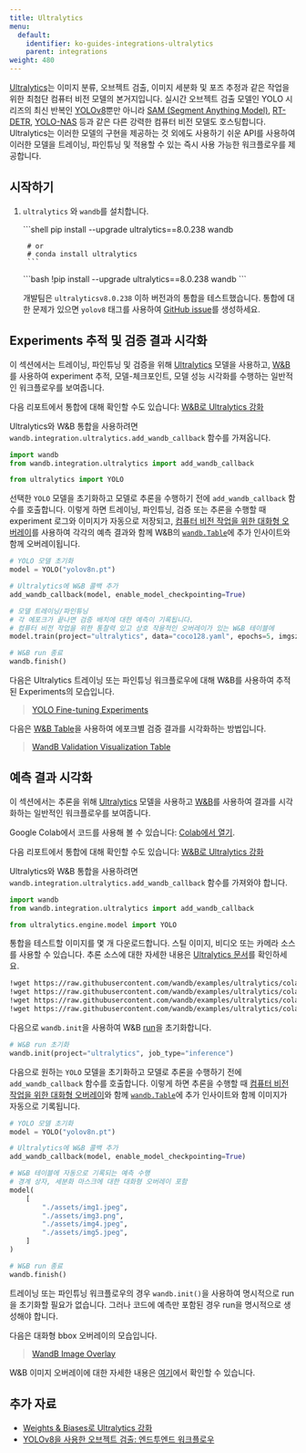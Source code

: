 ```yaml
---
title: Ultralytics
menu:
  default:
    identifier: ko-guides-integrations-ultralytics
    parent: integrations
weight: 480
---
```


<Card title="Try in Colab" href="https://colab.research.google.com/github/wandb/examples/blob/master/colabs/ultralytics/01_train_val.ipynb" icon="python"/>

[Ultralytics](https://github.com/ultralytics/ultralytics)는 이미지 분류, 오브젝트 검출, 이미지 세분화 및 포즈 추정과 같은 작업을 위한 최첨단 컴퓨터 비전 모델의 본거지입니다. 실시간 오브젝트 검출 모델인 YOLO 시리즈의 최신 반복인 [YOLOv8](https://docs.ultralytics.com/models/yolov8/)뿐만 아니라 [SAM (Segment Anything Model)](https://docs.ultralytics.com/models/sam/#introduction-to-sam-the-segment-anything-model), [RT-DETR](https://docs.ultralytics.com/models/rtdetr/), [YOLO-NAS](https://docs.ultralytics.com/models/yolo-nas/) 등과 같은 다른 강력한 컴퓨터 비전 모델도 호스팅합니다. Ultralytics는 이러한 모델의 구현을 제공하는 것 외에도 사용하기 쉬운 API를 사용하여 이러한 모델을 트레이닝, 파인튜닝 및 적용할 수 있는 즉시 사용 가능한 워크플로우를 제공합니다.

## 시작하기

1. `ultralytics` 와 `wandb`를 설치합니다.

    <Tabs>
    <Tab title="커맨드 라인">
    ```shell
        pip install --upgrade ultralytics==8.0.238 wandb

        # or
        # conda install ultralytics
        ```
    </Tab>
    <Tab title="노트북">
    ```bash
        !pip install --upgrade ultralytics==8.0.238 wandb
        ```
    </Tab>
    </Tabs>

    개발팀은 `ultralyticsv8.0.238` 이하 버전과의 통합을 테스트했습니다. 통합에 대한 문제가 있으면 `yolov8` 태그를 사용하여 [GitHub issue](https://github.com/wandb/wandb/issues/new?template=sdk-bug.yml)를 생성하세요.

## Experiments 추적 및 검증 결과 시각화

<Card title="Try in Colab" href="https://colab.research.google.com/github/wandb/examples/blob/master/colabs/ultralytics/01_train_val.ipynb" icon="python"/>

이 섹션에서는 트레이닝, 파인튜닝 및 검증을 위해 [Ultralytics](https://docs.ultralytics.com/modes/predict/) 모델을 사용하고, [W&B](https://wandb.ai/site)를 사용하여 experiment 추적, 모델-체크포인트, 모델 성능 시각화를 수행하는 일반적인 워크플로우를 보여줍니다.

다음 리포트에서 통합에 대해 확인할 수도 있습니다: [W&B로 Ultralytics 강화](https://wandb.ai/geekyrakshit/ultralytics/reports/Supercharging-Ultralytics-with-Weights-Biases--Vmlldzo0OTMyMDI4)

Ultralytics와 W&B 통합을 사용하려면 `wandb.integration.ultralytics.add_wandb_callback` 함수를 가져옵니다.

```python
import wandb
from wandb.integration.ultralytics import add_wandb_callback

from ultralytics import YOLO
```

선택한 `YOLO` 모델을 초기화하고 모델로 추론을 수행하기 전에 `add_wandb_callback` 함수를 호출합니다. 이렇게 하면 트레이닝, 파인튜닝, 검증 또는 추론을 수행할 때 experiment 로그와 이미지가 자동으로 저장되고, [컴퓨터 비전 작업을 위한 대화형 오버레이](/ko/guides/track/log/media/#image-overlays-in-tables)를 사용하여 각각의 예측 결과와 함께 W&B의 [`wandb.Table`](/ko/guides/models/tables/)에 추가 인사이트와 함께 오버레이됩니다.

```python
# YOLO 모델 초기화
model = YOLO("yolov8n.pt")

# Ultralytics에 W&B 콜백 추가
add_wandb_callback(model, enable_model_checkpointing=True)

# 모델 트레이닝/파인튜닝
# 각 에포크가 끝나면 검증 배치에 대한 예측이 기록됩니다.
# 컴퓨터 비전 작업을 위한 통찰력 있고 상호 작용적인 오버레이가 있는 W&B 테이블에
model.train(project="ultralytics", data="coco128.yaml", epochs=5, imgsz=640)

# W&B run 종료
wandb.finish()
```

다음은 Ultralytics 트레이닝 또는 파인튜닝 워크플로우에 대해 W&B를 사용하여 추적된 Experiments의 모습입니다.

<blockquote class="imgur-embed-pub" lang="en" data-id="a/TB76U9O"  ><a href="https://imgur.com/a/TB76U9O">YOLO Fine-tuning Experiments</a></blockquote><script async src="https://s.imgur.com/min/embed.js" charset="utf-8"></script>

다음은 [W&B Table](/ko/guides/models/tables/)을 사용하여 에포크별 검증 결과를 시각화하는 방법입니다.

<blockquote class="imgur-embed-pub" lang="en" data-id="a/kU5h7W4"  ><a href="https://imgur.com/a/kU5h7W4">WandB Validation Visualization Table</a></blockquote><script async src="https://s.imgur.com/min/embed.js" charset="utf-8"></script>

## 예측 결과 시각화

<Card title="Try in Colab" href="https://colab.research.google.com/github/wandb/examples/blob/master/colabs/ultralytics/00_inference.ipynb" icon="python"/>

이 섹션에서는 추론을 위해 [Ultralytics](https://docs.ultralytics.com/modes/predict/) 모델을 사용하고 [W&B](https://wandb.ai/site)를 사용하여 결과를 시각화하는 일반적인 워크플로우를 보여줍니다.

Google Colab에서 코드를 사용해 볼 수 있습니다: [Colab에서 열기](http://wandb.me/ultralytics-inference).

다음 리포트에서 통합에 대해 확인할 수도 있습니다: [W&B로 Ultralytics 강화](https://wandb.ai/geekyrakshit/ultralytics/reports/Supercharging-Ultralytics-with-Weights-Biases--Vmlldzo0OTMyMDI4)

Ultralytics와 W&B 통합을 사용하려면 `wandb.integration.ultralytics.add_wandb_callback` 함수를 가져와야 합니다.

```python
import wandb
from wandb.integration.ultralytics import add_wandb_callback

from ultralytics.engine.model import YOLO
```

통합을 테스트할 이미지를 몇 개 다운로드합니다. 스틸 이미지, 비디오 또는 카메라 소스를 사용할 수 있습니다. 추론 소스에 대한 자세한 내용은 [Ultralytics 문서](https://docs.ultralytics.com/modes/predict/)를 확인하세요.

```bash
!wget https://raw.githubusercontent.com/wandb/examples/ultralytics/colabs/ultralytics/assets/img1.png
!wget https://raw.githubusercontent.com/wandb/examples/ultralytics/colabs/ultralytics/assets/img2.png
!wget https://raw.githubusercontent.com/wandb/examples/ultralytics/colabs/ultralytics/assets/img4.png
!wget https://raw.githubusercontent.com/wandb/examples/ultralytics/colabs/ultralytics/assets/img5.png
```

다음으로 `wandb.init`을 사용하여 W&B [run](/ko/guides/runs/)을 초기화합니다.

```python
# W&B run 초기화
wandb.init(project="ultralytics", job_type="inference")
```

다음으로 원하는 `YOLO` 모델을 초기화하고 모델로 추론을 수행하기 전에 `add_wandb_callback` 함수를 호출합니다. 이렇게 하면 추론을 수행할 때 [컴퓨터 비전 작업을 위한 대화형 오버레이](/ko/guides/track/log/media/#image-overlays-in-tables)와 함께 [`wandb.Table`](/ko/guides/models/tables/)에 추가 인사이트와 함께 이미지가 자동으로 기록됩니다.

```python
# YOLO 모델 초기화
model = YOLO("yolov8n.pt")

# Ultralytics에 W&B 콜백 추가
add_wandb_callback(model, enable_model_checkpointing=True)

# W&B 테이블에 자동으로 기록되는 예측 수행
# 경계 상자, 세분화 마스크에 대한 대화형 오버레이 포함
model(
    [
        "./assets/img1.jpeg",
        "./assets/img3.png",
        "./assets/img4.jpeg",
        "./assets/img5.jpeg",
    ]
)

# W&B run 종료
wandb.finish()
```

트레이닝 또는 파인튜닝 워크플로우의 경우 `wandb.init()`을 사용하여 명시적으로 run을 초기화할 필요가 없습니다. 그러나 코드에 예측만 포함된 경우 run을 명시적으로 생성해야 합니다.

다음은 대화형 bbox 오버레이의 모습입니다.

<blockquote class="imgur-embed-pub" lang="en" data-id="a/UTSiufs"  ><a href="https://imgur.com/a/UTSiufs">WandB Image Overlay</a></blockquote><script async src="https://s.imgur.com/min/embed.js" charset="utf-8"></script>

W&B 이미지 오버레이에 대한 자세한 내용은 [여기](/ko/guides/track/log/media/#image-overlays)에서 확인할 수 있습니다.

## 추가 자료

* [Weights & Biases로 Ultralytics 강화](https://wandb.ai/geekyrakshit/ultralytics/reports/Supercharging-Ultralytics-with-Weights-Biases--Vmlldzo0OTMyMDI4)
* [YOLOv8을 사용한 오브젝트 검출: 엔드투엔드 워크플로우](https://wandb.ai/reviewco/object-detection-bdd/reports/Object-Detection-using-YOLOv8-An-End-to-End-Workflow--Vmlldzo1NTAyMDQ1)
